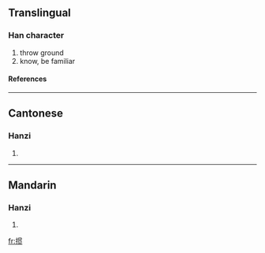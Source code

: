{{see|摜}}

==Translingual==
===Han character===
{{Han char|rn=64|rad=手|as=08|sn=11|four=|canj=手田十人 (QWJO)}}
# throw ground
# know, be familiar
====References====
{{Han ref|kx=0440.181|hdz=31910.020|uh=63BC|ud=25532}}
----
==Cantonese==
===Hanzi===
{{yue-hanzi|jyut=|y=gwaan3}}
# {{defn|Cantonese}}
----
==Mandarin==
===Hanzi===
{{cmn-hanzi|tra=摜|pin=[[guàn]] (guan4)|wg=kuan<sup>4</sup>}}
# {{defn|Mandarin}}

[[fr:掼]]